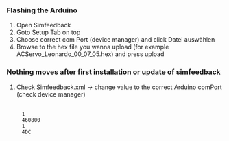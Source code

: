 === Flashing the Arduino ===
#Open Simfeedback
#Goto Setup Tab on top
#Choose correct com Port (device manager) and click Datei auswählen
#Browse to the hex file you wanna upload (for example ACServo_Leonardo_00_07_05.hex) and press upload

=== Nothing moves after first installation or update of simfeedback ===
#Check Simfeedback.xml -> change value to the correct Arduino comPort (check device manager)
 </MotorList>
      <comPort>1</comPort>
      <baudRate>460800</baudRate>
      <id>1</id>
      <type>4DC</type>
 </MotionControllerConfigData>